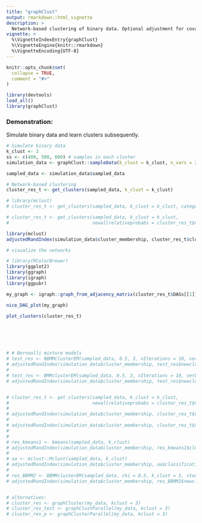```yaml
---
title: "graphClust"
output: rmarkdown::html_vignette
description: >
  Network-based clustering of binary data. Optional adjustment for covariates. 
vignette: >
  %\VignetteIndexEntry{graphClust}
  %\VignetteEngine{knitr::rmarkdown}
  %\VignetteEncoding{UTF-8}
---
```


```r
knitr::opts_chunk$set(
  collapse = TRUE,
  comment = "#>"
)
```

```r
library(devtools)
load_all()
library(graphClust)
```


### Demonstration:
Simulate binary data and learn clusters subsequently.

```r
# Simulate binary data
k_clust <- 3
ss <- c(400, 500, 600) # samples in each cluster
simulation_data <- graphClust::sampleData(k_clust = k_clust, n_vars = 20, n_samples = ss)

sampled_data <- simulation_data$sampled_data

# Network-based clustering
cluster_res_t <- get_clusters(sampled_data, k_clust = k_clust)

# library(mclust)
# cluster_res_t <- get_clusters(sampled_data, k_clust = k_clust, categorical = TRUE)

# cluster_res_t <- get_clusters(sampled_data, k_clust = k_clust,
#                               newallrelativeprobabs = cluster_res_t$newallrelativeprobabs, categorical=FALSE)

library(mclust)
adjustedRandIndex(simulation_data$cluster_membership, cluster_res_t$clustermembership)

# visualize the networks

# library(RColorBrewer)
library(ggplot2)
library(ggraph)
library(igraph)
library(ggpubr)

my_graph <- igraph::graph_from_adjacency_matrix(cluster_res_t$DAGs[[1]], mode="directed")

nice_DAG_plot(my_graph)

plot_clusters(cluster_res_t)






# # Bernoulli mixture models 
# test_res <- BBMMclusterEM(sampled_data, 0.5, 3, nIterations = 10, verbose=TRUE)
# adjustedRandIndex(simulation_data$cluster_membership, test_res$newclustermembership)
# 
# test_res <- BMMclusterEM(sampled_data, 0.5, 3, nIterations = 10, verbose=TRUE)
# adjustedRandIndex(simulation_data$cluster_membership, test_res$newclustermembership)


# cluster_res_t <- get_clusters(sampled_data, k_clust = k_clust, 
#                               newallrelativeprobabs = cluster_res_t$newallrelativeprobabs, categorical=TRUE)
# 
# adjustedRandIndex(simulation_data$cluster_membership, cluster_res_t$clustermembership)
# 
# adjustedRandIndex(simulation_data$cluster_membership, cluster_res_t$clustermembership)
# 
# 
# res_kmeans1 <- kmeans(sampled_data, k_clust)
# adjustedRandIndex(simulation_data$cluster_membership, res_kmeans1$cluster)
# 
# aa <- mclust::Mclust(sampled_data, k_clust)
# adjustedRandIndex(simulation_data$cluster_membership, aa$classification)
# 
# res_BBMM2 <- BBMMclusterEM(sampled_data, chi = 0.5, k_clust = 5, startseed = 1 * 100, nIterations = 10, verbose = TRUE)
# adjustedRandIndex(simulation_data$cluster_membership, res_BBMM2$newclustermembership)


# alternatives:
# cluster_res <- graphCluster(my_data, kclust = 3)
# cluster_res_test <- graphClustParallel(my_data, kclust = 3)
# cluster_res_p <- graphClusterParallel(my_data, kclust = 3)
```

